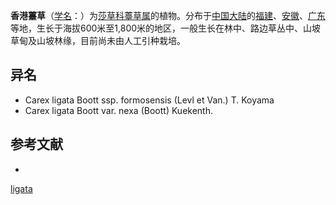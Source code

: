 {{Speciesbox
| name = 香港薹草
| status = 
| status_system = 
| image =
| genus = Carex
| species = ligata
| authority = Boott
}}

'''香港薹草'''（[[学名|学名]]：{{lang|la|''Carex ligata''}}）为[[莎草科|莎草科]][[薹草属|薹草属]]的植物。分布于[[中国大陆|中国大陆]]的[[福建|福建]]、[[安徽|安徽]]、[[广东|广东]]等地，生长于海拔600米至1,800米的地区，一般生长在林中、路边草丛中、山坡草甸及山坡林缘，目前尚未由人工引种栽培。

== 异名 ==
* Carex ligata Boott ssp. formosensis (Levl et Van.) T. Koyama
* Carex ligata Boott var. nexa (Boott) Kuekenth.

== 参考文献 ==
<div class="references-small">
* {{cite web| url =http://www.bioinfo.cn/db05/KmzwSpecies.php?action=view&id=7163| title =香港薹草| work =《中国高等植物数据库全库》| publisher =中国科学院微生物研究所| author =昆明植物研究所| accessdate =2009-02-24| deadurl =yes| archiveurl =https://web.archive.org/web/20160305065556/http://www.bioinfo.cn/db05/KmzwSpecies.php?action=view&id=7163| archivedate =2016-03-05}}
</div>
{{Taxonbar|from=Q15227240}}

{{DEFAULTSORT:Carex ligata}}
[[Category:薹草属|ligata]]


{{Carex-stub}}